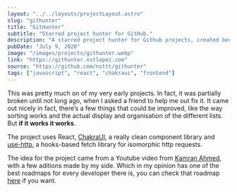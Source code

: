 ```yaml
---
layout: "../../layouts/projectLayout.astro"
slug: "githunter"
title: "GitHunter"
subtitle: "Starred project hunter for GitHub."
description: "A starred project hunter for Github projects, created because I dislike the at the time awful timeline Github had for exploring new projects. Created using React and ChakraUI."
pubDate: "July 9, 2020"
image: "/images/projects/githunter.webp"
link: "https://githunter.nstlopez.com"
source: "https://github.com/nsttt/githunter"
tags: ["javascript", "react", "chakraui", "frontend"]
---
```


This was pretty much on of my very early projects. In fact, it was partially broken until not long ago, when I asked a friend to help me out fix it.
It came out nicely in fact, there’s a few things that could be improved, like the way sorting works and the actual display and organisation of the different lists. But **if it works it works**.

The project uses React, [ChakraUI](https://github.com/chakra-ui/chakra-ui), a really clean component library and [use-http](https://github.com/ava/use-http), a hooks-based fetch library for isomorphic http requests.

The idea for the project came from a Youtube video from [Kamran Ahmed](https://github.com/kamranahmedse), with a few aditions made by my side.
Which in my opinion has one of the best roadmaps for every developer there is, you can check that roadmap [here](https://roadmap.sh/) if you want.

